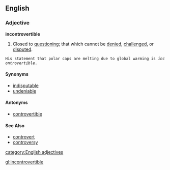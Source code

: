 ==English==

===Adjective===
'''incontrovertible'''
#Closed to [[question]]ing; that which cannot be [[denied]], [[challenged]], or [[disputed]].
 His statement that polar caps are melting due to global warming is ''incontrovertible''.
====Synonyms====
*[[indisputable]]
*[[undeniable]]

====Antonyms====
*[[controvertible]]

====See Also====
*[[controvert]]
*[[controversy]]

[[category:English adjectives]]

[[gl:incontrovertible]]